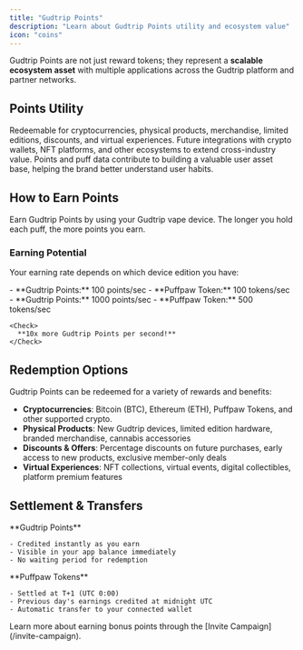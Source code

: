 ```yaml
---
title: "Gudtrip Points"
description: "Learn about Gudtrip Points utility and ecosystem value"
icon: "coins"
---
```


Gudtrip Points are not just reward tokens; they represent a **scalable ecosystem asset** with multiple applications across the Gudtrip platform and partner networks.

## Points Utility

<CardGroup cols={3}>
  <Card title="Consumption & Redemption" icon="cart-shopping">
    Redeemable for cryptocurrencies, physical products, merchandise, limited editions, discounts, and virtual experiences.
  </Card>
  <Card title="Cross-Platform Collaboration" icon="link">
    Future integrations with crypto wallets, NFT platforms, and other ecosystems to extend cross-industry value.
  </Card>
  <Card title="User Insights" icon="chart-mixed">
    Points and puff data contribute to building a valuable user asset base, helping the brand better understand user habits.
  </Card>
</CardGroup>

## How to Earn Points

<Info>
  Earn Gudtrip Points by using your Gudtrip vape device. The longer you hold each puff, the more points you earn.
</Info>

### Earning Potential

Your earning rate depends on which device edition you have:

<Tabs>
  <Tab title="Normal Edition">
    - **Gudtrip Points:** 100 points/sec
    - **Puffpaw Token:** 100 tokens/sec
  </Tab>
  <Tab title="Pro Edition">
    - **Gudtrip Points:** 1000 points/sec
    - **Puffpaw Token:** 500 tokens/sec

    <Check>
      **10x more Gudtrip Points per second!**
    </Check>
  </Tab>
</Tabs>

## Redemption Options

Gudtrip Points can be redeemed for a variety of rewards and benefits:

- **Cryptocurrencies**: Bitcoin (BTC), Ethereum (ETH), Puffpaw Tokens, and other supported crypto.
- **Physical Products**: New Gudtrip devices, limited edition hardware, branded merchandise, cannabis accessories
- **Discounts & Offers**: Percentage discounts on future purchases, early access to new products, exclusive member-only deals
- **Virtual Experiences**: NFT collections, virtual events, digital collectibles, platform premium features

## Settlement & Transfers

<Tabs>
  <Tab title="Real-Time Settlement">
    **Gudtrip Points**

    - Credited instantly as you earn
    - Visible in your app balance immediately
    - No waiting period for redemption
  </Tab>
  <Tab title="Daily Settlement">
    **Puffpaw Tokens**

    - Settled at T+1 (UTC 0:00)
    - Previous day's earnings credited at midnight UTC
    - Automatic transfer to your connected wallet
  </Tab>
</Tabs>

<Note>
  Learn more about earning bonus points through the [Invite Campaign](/invite-campaign).
</Note>
